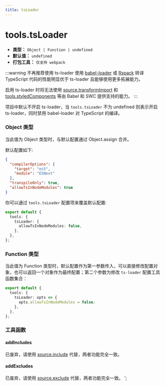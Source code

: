 ```yaml
---
title: tsLoader
---
```


# tools.tsLoader

- **类型：** `Object | Function | undefined`
- **默认值：** `undefined`
- **打包工具：** `仅支持 webpack`

:::warning 不再推荐使用 ts-loader
使用 [babel-loader](https://modernjs.dev/builder/guide/basic/typescript.html#%E4%B8%BA%E4%BB%80%E4%B9%88%E9%BB%98%E8%AE%A4%E4%BD%BF%E7%94%A8-babel) 或 [Rspack](https://modernjs.dev/guide/advanced/rspack-start.html) 转译 TypeScript 代码的性能明显优于 ts-loader 且能够使用更多拓展能力。

启用 ts-loader 时将无法使用 [source.transformImport](https://modernjs.dev/configure/app/source/transform-import.html) 和 [tools.styledComponents](https://modernjs.dev/configure/app/tools/styled-components.html) 等由 Babel 和 SWC 提供支持的能力。
:::

项目中默认不开启 ts-loader，当 `tools.tsLoader` 不为 undefined 则表示开启 ts-loader，同时禁用 babel-loader 对 TypeScript 的编译。

### Object 类型

当此值为 Object 类型时，与默认配置通过 Object.assign 合并。

默认配置如下:

```json
{
  "compilerOptions": {
    "target": "es5",
    "module": "ESNext"
  },
  "transpileOnly": true,
  "allowTsInNodeModules": true
}
```

你可以通过 `tools.tsLoader` 配置项来覆盖默认配置:

```ts
export default {
  tools: {
    tsLoader: {
      allowTsInNodeModules: false,
    },
  },
};
```

### Function 类型

当此值为 Function 类型时，默认配置作为第一参数传入，可以直接修改配置对象，也可以返回一个对象作为最终配置；第二个参数为修改 `ts-loader` 配置工具函数集合：

```ts
export default {
  tools: {
    tsLoader: opts => {
      opts.allowTsInNodeModules = false;
    },
  },
};
```

### 工具函数

#### addIncludes

已废弃，请使用 [source.include](https://modernjs.dev/configure/app/source/include.html) 代替，两者功能完全一致。

#### addExcludes

已废弃，请使用 [source.exclude](https://modernjs.dev/configure/app/source/exclude.html) 代替，两者功能完全一致。
';
